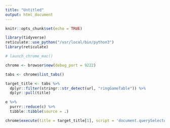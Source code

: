 ```yaml
---
title: "Untitled"
output: html_document
---
```


```r
knitr::opts_chunk$set(echo = TRUE)
```


```r
library(tidyverse)
reticulate::use_python("/usr/local/bin/python3")
library(reticulate)
```

```r
# launch_chrome_mac()

chrome <- browser$new(debug_port = 9222)

tabs <- chrome$list_tabs()

target_title <- tabs %>%
  dplyr::filter(stringr::str_detect(url, "ringGameTable")) %>%
  dplyr::pull(title)

e %>%
  purrr::reduce(c) %>%
  tibble::tibble(source = .)

chrome$execute(title = target_title[1], script = 'document.querySelector(".table_page").innerHTML')


```
